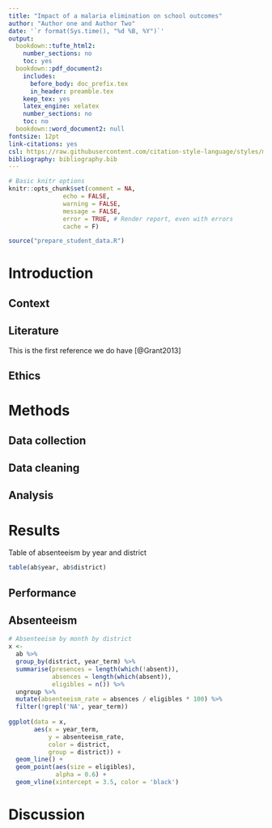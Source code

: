 ```yaml
---
title: "Impact of a malaria elimination on school outcomes"
author: "Author one and Author Two"
date: '`r format(Sys.time(), "%d %B, %Y")`'
output:
  bookdown::tufte_html2:
    number_sections: no
    toc: yes
  bookdown::pdf_document2:
    includes:
      before_body: doc_prefix.tex
      in_header: preamble.tex
    keep_tex: yes
    latex_engine: xelatex
    number_sections: no
    toc: no
  bookdown::word_document2: null
fontsize: 12pt
link-citations: yes
csl: https://raw.githubusercontent.com/citation-style-language/styles/master/global-ecology-and-biogeography.csl
bibliography: bibliography.bib
---
```


```r
# Basic knitr options
knitr::opts_chunk$set(comment = NA, 
               echo = FALSE, 
               warning = FALSE, 
               message = FALSE, 
               error = TRUE, # Render report, even with errors
               cache = F)
```

```r
source("prepare_student_data.R")
```


# Introduction



## Context

## Literature

This is the first reference we do have [@Grant2013]

## Ethics

# Methods

## Data collection 

## Data cleaning

## Analysis

# Results

Table of absenteeism by year and district

```r
table(ab$year, ab$district)
```

## Performance

## Absenteeism

```r

# Absenteeism by month by district
x <- 
  ab %>%
  group_by(district, year_term) %>%
  summarise(presences = length(which(!absent)),
            absences = length(which(absent)),
            eligibles = n()) %>%
  ungroup %>%
  mutate(absenteeism_rate = absences / eligibles * 100) %>%
  filter(!grepl('NA', year_term))
  
ggplot(data = x,
       aes(x = year_term,
           y = absenteeism_rate,
           color = district,
           group = district)) +
  geom_line() +
  geom_point(aes(size = eligibles),
             alpha = 0.6) +
  geom_vline(xintercept = 3.5, color = 'black')

```


# Discussion